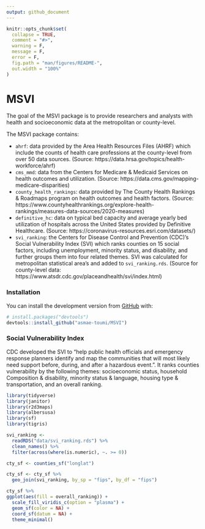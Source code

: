 ```yaml
---
output: github_document
---
```


<!-- README.md is generated from README.Rmd. Please edit that file -->

```r
knitr::opts_chunk$set(
  collapse = TRUE,
  comment = "#>",
  warning = F, 
  message = F, 
  error = F,
  fig.path = "man/figures/README-",
  out.width = "100%"
)
```

# MSVI

<!-- badges: start -->
<!-- badges: end -->

The goal of the MSVI package is to provide researchers and analysts with health and socioeconomic data at the metropolitan or county-level.

The MSVI package contains:

* `ahrf`: data provided by the Area Health Resources Files (AHRF) which include the counts of health care professions at the county-level from over 50 data sources. (Source: https://data.hrsa.gov/topics/health-workforce/ahrf)
* `cms_mmd`: data from the Centers for Medicare & Medicaid Services on health outcomes and utilization. (Source: https://data.cms.gov/mapping-medicare-disparities)
* `county_health_rankings`: data provided by The County Health Rankings & Roadmaps program on health outcomes and health factors. (Source: https://www.countyhealthrankings.org/explore-health-rankings/measures-data-sources/2020-measures)
* `definitive_hc`: data on typical bed capacity and average yearly bed utilization of hospitals across the United States provided by Definitive Healthcare. (Source: https://coronavirus-resources.esri.com/datasets/)
* `svi_ranking`: the Centers for Disease Control and Prevention (CDC)'s Social Vulnerability Index (SVI) which ranks counties on 15 social factors, including unemployment, minority status, and disability, and further groups them into four related themes. SVI was calculated for metropolitan statistical area's and added to `svi_ranking.rds`. (Source for county-level data: https://www.atsdr.cdc.gov/placeandhealth/svi/index.html)

### Installation

You can install the development version from [GitHub](https://github.com/) with:

``` r
# install.packages("devtools")
devtools::install_github("asmae-toumi/MSVI")
```

### Social Vulnerability Index 

CDC developed the SVI to "help public health officials and emergency response planners identify and map the communities that will most likely need support before, during, and after a hazardous event.". It ranks counties vulnerability by the following themes: socioeconomic status, household Composition & disability, minority status & language, housing type & transportation, and an overall ranking.

```r
library(tidyverse)
library(janitor)
library(r2d3maps)
library(albersusa)
library(sf)
library(tigris)

svi_ranking <- 
  readRDS("data/svi_ranking.rds") %>% 
  clean_names() %>% 
  filter(across(where(is.numeric), ~. >= 0)) 

cty_sf <- counties_sf("longlat")

cty_sf <- cty_sf %>% 
  geo_join(svi_ranking, by_sp = "fips", by_df = "fips")

cty_sf %>% 
ggplot(aes(fill = overall_ranking)) +
  scale_fill_viridis_c(option = "plasma") +
  geom_sf(color = NA) + 
  coord_sf(datum = NA) +
  theme_minimal()
```



